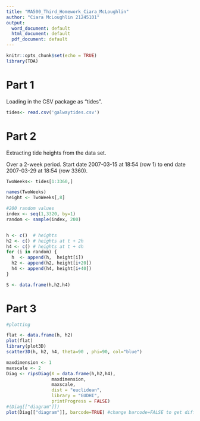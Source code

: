 ---
title: "MA500_Third_Homework_Ciara_McLoughlin"
author: "Ciara McLoughlin 21245101"
output:
  word_document: default
  html_document: default
  pdf_document: default
---

```{r setup, include=FALSE}
knitr::opts_chunk$set(echo = TRUE)
library(TDA)
```


# Part 1

Loading in the CSV package as "tides". 
```{r}
tides<- read.csv('galwaytides.csv')
```


# Part 2
Extracting tide heights from the data set.


Over a 2-week period. Start date 2007-03-15 at 18:54 (row 1) to end date 2007-03-29 at 18:54 (row 3360).
```{r}
TwoWeeks<- tides[1:3360,]

names(TwoWeeks)
height <- TwoWeeks[,8]
```


```{r}
#200 random values
index <- seq(1,3320, by=1)
random <- sample(index, 200)


h <- c()  # heights
h2 <- c() # heights at t + 2h
h4 <- c() # heights at t + 4h
for (i in random) {
  h  <- append(h,  height[i])
  h2 <- append(h2, height[i+20])
  h4 <- append(h4, height[i+40])
}

```

```{r}
S <- data.frame(h,h2,h4)
```

# Part 3

```{r Part 3}
#plotting 

flat <- data.frame(h, h2)
plot(flat)
library(plot3D)
scatter3D(h, h2, h4, theta=90 , phi=90, col="blue")

maxdimension <- 1
maxscale <- 2
Diag <- ripsDiag(X = data.frame(h,h2,h4),
                 maxdimension,
                 maxscale,
                 dist = "euclidean",
                 library = "GUDHI",
                 printProgress = FALSE)
#(Diag[["diagram"]])
plot(Diag[["diagram"]], barcode=TRUE) #change barcode=FALSE to get different representation of data
```


